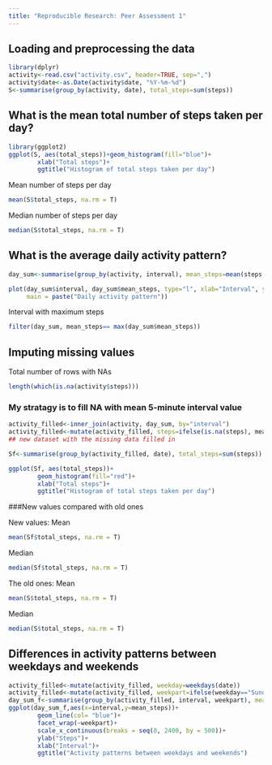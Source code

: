 ```yaml
---
title: "Reproducible Research: Peer Assessment 1"
---
```

## Loading and preprocessing the data
```r
library(dplyr)
activity<-read.csv("activity.csv", header=TRUE, sep=",")
activity$date<-as.Date(activity$date, "%Y-%m-%d")
S<-summarise(group_by(activity, date), total_steps=sum(steps))
```
## What is the mean total number of steps taken per day?
```r
library(ggplot2)
ggplot(S, aes(total_steps))+geom_histogram(fill="blue")+
        xlab("Total steps")+
        ggtitle("Histogram of total steps taken per day")
```

Mean number of steps per day
```r
mean(S$total_steps, na.rm = T)
```
Median number of steps per day
```r
median(S$total_steps, na.rm = T)
```
## What is the average daily activity pattern?
```r
day_sum<-summarise(group_by(activity, interval), mean_steps=mean(steps, na.rm=T))

plot(day_sum$interval, day_sum$mean_steps, type="l", xlab="Interval", ylab="Mean steps", 
     main = paste("Daily activity pattern"))
```

Interval with maximum steps 

```r
filter(day_sum, mean_steps== max(day_sum$mean_steps)) 
```

## Imputing missing values

Total number of rows with NAs
```r
length(which(is.na(activity$steps))) 
```


### My stratagy is to fill NA with mean 5-minute interval value
```r
activity_filled<-inner_join(activity, day_sum, by="interval")
activity_filled<-mutate(activity_filled, steps=ifelse(is.na(steps), mean_steps, steps)) 
## new dataset with the missing data filled in 
```

```r
Sf<-summarise(group_by(activity_filled, date), total_steps=sum(steps))

ggplot(Sf, aes(total_steps))+
        geom_histogram(fill="red")+
        xlab("Total steps")+
        ggtitle("Histogram of total steps taken per day")
```

###New values compared with old ones

New values:
Mean
```r
mean(Sf$total_steps, na.rm = T)
```
Median
```r
median(Sf$total_steps, na.rm = T)
```

The old ones:
Mean
```r
mean(S$total_steps, na.rm = T)
```
Median
```r
median(S$total_steps, na.rm = T)
```
## Differences in activity patterns between weekdays and weekends
```r
activity_filled<-mutate(activity_filled, weekday=weekdays(date))
activity_filled<-mutate(activity_filled, weekpart=ifelse(weekday=="Sunday"|weekday=="Saturday", "weekend", "weekday"))
day_sum_f<-summarise(group_by(activity_filled, interval, weekpart), mean_steps=mean(steps, na.rm=T))
ggplot(day_sum_f,aes(x=interval,y=mean_steps))+
        geom_line(col= "blue")+
        facet_wrap(~weekpart)+
        scale_x_continuous(breaks = seq(0, 2400, by = 500))+
        ylab("Steps")+
        xlab("Interval")+
        ggtitle("Activity patterns between weekdays and weekends")
```

